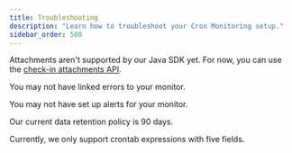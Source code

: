 ```yaml
---
title: Troubleshooting
description: "Learn how to troubleshoot your Cron Monitoring setup."
sidebar_order: 500
---
```


<Expandable title="How do I send an attachment with a check-in (such as a log output)?">

Attachments aren't supported by our Java SDK yet. For now, you can use the [check-in attachments API](/product/crons/getting-started/http/#check-in-attachment-optional).

</Expandable>

<Expandable title="Why aren't recurring job errors showing up on my monitor details page?">

You may not have <PlatformLink to="/crons/#connecting-errors-to-cron-monitors">linked errors to your monitor</PlatformLink>.

</Expandable>

<Expandable title="Why am I not receiving alerts when my monitor fails?">

You may not have <PlatformLink to="/crons/#alerts">set up alerts for your monitor</PlatformLink>.

</Expandable>

<Expandable title="What is the crons data retention policy for check-ins?">

Our current data retention policy is 90 days.

</Expandable>

<Expandable title="Do you support a monitor schedule with a six-field crontab expression?">

Currently, we only support crontab expressions with five fields.

</Expandable>
